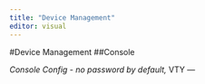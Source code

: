 ```yaml
---
title: "Device Management"
editor: visual
---
```


#Device Management
##Console

*Console Config - no password by default, 
*VTY
---
